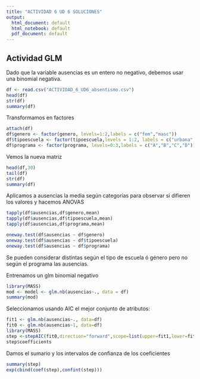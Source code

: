 ```yaml
---
title: "ACTIVIDAD 6 UD 6 SOLUCIONES"
output:
  html_document: default
  html_notebook: default
  pdf_document: default
---
```


## Actividad GLM

Dado que la variable ausencias es un entero no negativo, debemos usar  una binomial negativa.
```r
df <- read.csv("ACTIVIDAD_6_UD6_absentismo.csv")
head(df)
str(df)
summary(df)
```

Transformamos en factores
```r
attach(df)
df$genero <- factor(genero, levels=1:2,labels = c("fem","masc"))
df$tipoescuela <- factor(tipoescuela,levels = 1:2, labels = c("urbana","rural"))
df$programa <- factor(programa, levels=0:3,labels = c("A","B","C","D"))
```


Vemos la nueva matriz
```r
head(df,30)
tail(df)
str(df)
summary(df)
```


Aplicamos a ausencias la media según categorías para observar si difieren los valores y hacemos ANOVAS
```r
tapply(df$ausencias,df$genero,mean)
tapply(df$ausencias,df$tipoescuela,mean)
tapply(df$ausencias,df$programa,mean)
```

```r
oneway.test(df$ausencias ~ df$genero)
oneway.test(df$ausencias ~ df$tipoescuela)
oneway.test(df$ausencias ~ df$programa)
```
Se pueden considerar distintas según el tipo de escuela ó género pero no según el programa las ausencias.

Entrenamos un glm binomial negativo
```r
library(MASS)
mod <- model <- glm.nb(ausencias~., data = df)
summary(mod)
```


Seleccionamos usando AIC el mejor conjunto de atributos:
```r
fit1 <- glm.nb(ausencias~., data=df)
fit0 <- glm.nb(ausencias~1, data=df)
library(MASS)
step <-stepAIC(fit0,direction="forward",scope=list(upper=fit1,lower=fit0))
step$coefficients
```
Damos el sumario y los intervalos de confianza de los coeficientes
```r
summary(step)
exp(cbind(coef(step),confint(step)))
```



